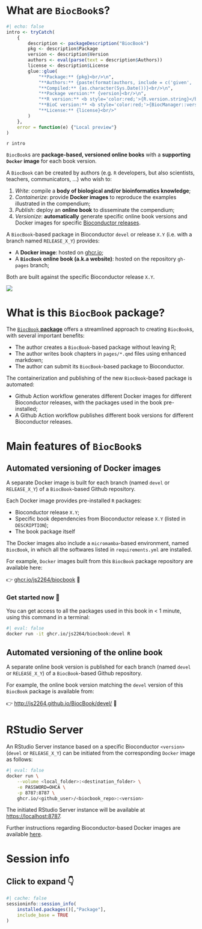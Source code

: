 # What are `BiocBook`s? {-}

```r
#| echo: false
intro <- tryCatch(
    {
        description <- packageDescription("BiocBook")
        pkg <- description$Package
        version <- description$Version
        authors <- eval(parse(text = description$Authors))
        license <- description$License
        glue::glue(
            "**Package:** {pkg}<br/>\n", 
            "**Authors:** {paste(format(authors, include = c('given', 'family', 'role')), collapse = ', ')}<br/>\n", 
            "**Compiled:** {as.character(Sys.Date())}<br/>\n", 
            "**Package version:** {version}<br/>\n", 
            "**R version:** <b style='color:red;'>{R.version.string}</b><br/>\n", 
            "**BioC version:** <b style='color:red;'>{BiocManager::version()}</b><br/>\n", 
            "**License:** {license}<br/>"
        )
    }, 
    error = function(e) {"Local preview"}
)
```

`r intro`

`BiocBook`s are **package-based, versioned online books** with a **supporting
`Docker` image** for each book version. 

A `BiocBook` can be created by authors (e.g. `R` developers, but also scientists, teachers, communicators, ...) who wish to: 

1. *Write*: compile a **body of biological and/or bioinformatics knowledge**;
2. *Containerize*: provide **Docker images** to reproduce the examples illustrated in the compendium;
3. *Publish*: deploy an **online book** to disseminate the compendium; 
4. *Versionize*: **automatically** generate specific online book versions and Docker images for specific [Bioconductor releases](https://contributions.bioconductor.org/use-devel.html). 

::: {.callout-tip icon='true'}

A `BiocBook`-based package in Bioconductor `devel` or release `X.Y` (i.e. with a branch named `RELEASE_X_Y`) provides: 

- A **Docker image**: hosted on [ghcr.io](https://github.com/features/packages);
- A **`BiocBook` online book (a.k.a website)**: hosted on the repository `gh-pages` branch;

Both are built against the specific Bioconductor release `X.Y`.

:::

![](pages/images/workflow.jpg)

# What is this `BiocBook` package? {-}

The [`BiocBook` **package**](https://github.com/js2264/BiocBook) 
offers a streamlined approach to creating `BiocBook`s, 
with several important benefits: 

- The author creates a `BiocBook`-based package without leaving R;
- The author writes book chapters in `pages/*.qmd` files using enhanced markdown; 
- The author can submit its `BiocBook`-based package to Bioconductor.

The containerization and publishing of the new `BiocBook`-based package is automated:

- Github Action workflow generates different Docker images for different Bioconductor releases, with the packages used in the book pre-installed;
- A Github Action workflow publishes different book versions for different Bioconductor releases.

# Main features of `BiocBook`s {-}

## Automated versioning of Docker images {-}

A separate Docker image is built for each branch (named `devel` or `RELEASE_X_Y`) 
of a `BiocBook`-based Github repository.  

Each Docker image provides pre-installed `R` packages: 

- Bioconductor release `X.Y`;
- Specific book dependencies from Bioconductor release `X.Y` (listed in `DESCRIPTION`);
- The book package itself

The Docker images also include a `micromamba`-based environment, named `BiocBook`, 
in which all the softwares listed in `requirements.yml` are installed. 

For example, `Docker` images built from this `BiocBook` package repository are available here: 

👉 [ghcr.io/js2264/biocbook](https://ghcr.io/js2264/biocbook) 🐳

::: {.callout-tip icon='true'}

### Get started now 🎉

You can get access to all the packages used in this book in < 1 minute, 
using this command in a terminal: 

```sh
#| eval: false
docker run -it ghcr.io/js2264/biocbook:devel R
```

:::

## Automated versioning of the online book {-}

A separate online book version is published for each branch (named `devel` or `RELEASE_X_Y`) of a `BiocBook`-based Github repository.  

For example, the online book version matching the `devel` version of this `BiocBook` package is available from: 

👉 [http://js2264.github.io/BiocBook/devel/](http://js2264.github.io/BiocBook/devel/) 📘

# RStudio Server {-}

An RStudio Server instance based on a specific Bioconductor `<version>` (`devel` or `RELEASE_X_Y`) 
can be initiated from the corresponding `Docker` image as follows: 

```sh
#| eval: false
docker run \
    --volume <local_folder>:<destination_folder> \
    -e PASSWORD=OHCA \
    -p 8787:8787 \
    ghcr.io/<github_user>/<biocbook_repo>:<version>
```

The initiated RStudio Server instance will be available at 
[https://localhost:8787](https://localhost:8787).

Further instructions regarding Bioconductor-based Docker images are 
available [here](https://bioconductor.org/help/docker/). 

# Session info {-}

::: {.callout-note collapse="true"}

## Click to expand 👇

```r
#| cache: false
sessioninfo::session_info(
    installed.packages()[,"Package"], 
    include_base = TRUE
)
```

:::
